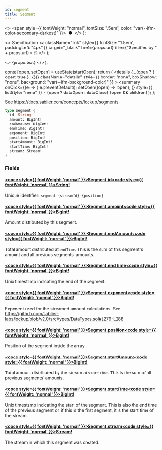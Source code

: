 ```yaml
---
id: segment
title: Segment
---
```


<head>
  <meta content="noindex" name="robots" />
  <meta charset="utf-8" />
</head>

  <>
    <span style={{ fontWeight: "normal", fontSize: ".5em", color: "var(--ifm-color-secondary-darkest)" }}>
      &nbsp;●&nbsp;
    </span>
  </>
);

  <>
    Specification
    <a
      className="link"
      style={{ fontSize: "1.5em", paddingLeft: "4px" }}
      target="_blank"
      href={props.url}
      title={"Specified by " + props.url}
    >
      ⎘
    </a>
  </>
);

  <>
    <span className={props.class}>{props.text}</span>
  </>
);


  const [open, setOpen] = useState(startOpen);
  return (
    <details
      {...(open ? { open: true } : {})}
      className="details"
      style={{ border: "none", boxShadow: "none", background: "var(--ifm-background-color)" }}
    >
      <summary
        onClick={(e) => {
          e.preventDefault();
          setOpen((open) => !open);
        }}
        style={{ listStyle: "none" }}
      >
        {open ? dataOpen : dataClose}
      </summary>
      {open && children}
    </details>
  );
};

See https://docs.sablier.com/concepts/lockup/segments

```graphql
type Segment {
  id: String!
  amount: BigInt!
  endAmount: BigInt!
  endTime: BigInt!
  exponent: BigInt!
  position: BigInt!
  startAmount: BigInt!
  startTime: BigInt!
  stream: Stream!
}
```

### Fields

#### [<code style={{ fontWeight: 'normal' }}>Segment.<b>id</b></code>](#)<Bullet />[<code style={{ fontWeight: 'normal' }}><b>String!</b></code>](/docs/api/lockup/graphql/the-graph/scalars/string.mdx) <Badge class="badge badge--secondary badge--non_null" text="non-null"/> <Badge class="badge badge--secondary " text="scalar"/>

Unique identifier: `segment-{streamId}-{position}`

#### [<code style={{ fontWeight: 'normal' }}>Segment.<b>amount</b></code>](#)<Bullet />[<code style={{ fontWeight: 'normal' }}><b>BigInt!</b></code>](/docs/api/lockup/graphql/the-graph/scalars/big-int.mdx) <Badge class="badge badge--secondary badge--non_null" text="non-null"/> <Badge class="badge badge--secondary " text="scalar"/>

Amount distributed by this segment.

#### [<code style={{ fontWeight: 'normal' }}>Segment.<b>endAmount</b></code>](#)<Bullet />[<code style={{ fontWeight: 'normal' }}><b>BigInt!</b></code>](/docs/api/lockup/graphql/the-graph/scalars/big-int.mdx) <Badge class="badge badge--secondary badge--non_null" text="non-null"/> <Badge class="badge badge--secondary " text="scalar"/>

Total amount distributed at `endTime`. This is the sum of this segment's amount and all previous segments' amounts.

#### [<code style={{ fontWeight: 'normal' }}>Segment.<b>endTime</b></code>](#)<Bullet />[<code style={{ fontWeight: 'normal' }}><b>BigInt!</b></code>](/docs/api/lockup/graphql/the-graph/scalars/big-int.mdx) <Badge class="badge badge--secondary badge--non_null" text="non-null"/> <Badge class="badge badge--secondary " text="scalar"/>

Unix timestamp indicating the end of the segment.

#### [<code style={{ fontWeight: 'normal' }}>Segment.<b>exponent</b></code>](#)<Bullet />[<code style={{ fontWeight: 'normal' }}><b>BigInt!</b></code>](/docs/api/lockup/graphql/the-graph/scalars/big-int.mdx) <Badge class="badge badge--secondary badge--non_null" text="non-null"/> <Badge class="badge badge--secondary " text="scalar"/>

Exponent used for the streamed amount calculations.
See https://github.com/sablier-labs/lockup/blob/v2.0/src/types/DataTypes.sol#L279-L288

#### [<code style={{ fontWeight: 'normal' }}>Segment.<b>position</b></code>](#)<Bullet />[<code style={{ fontWeight: 'normal' }}><b>BigInt!</b></code>](/docs/api/lockup/graphql/the-graph/scalars/big-int.mdx) <Badge class="badge badge--secondary badge--non_null" text="non-null"/> <Badge class="badge badge--secondary " text="scalar"/>

Position of the segment inside the array.

#### [<code style={{ fontWeight: 'normal' }}>Segment.<b>startAmount</b></code>](#)<Bullet />[<code style={{ fontWeight: 'normal' }}><b>BigInt!</b></code>](/docs/api/lockup/graphql/the-graph/scalars/big-int.mdx) <Badge class="badge badge--secondary badge--non_null" text="non-null"/> <Badge class="badge badge--secondary " text="scalar"/>

Total amount distributed by the stream at `startTime`. This is the sum of all previous segments' amounts.

#### [<code style={{ fontWeight: 'normal' }}>Segment.<b>startTime</b></code>](#)<Bullet />[<code style={{ fontWeight: 'normal' }}><b>BigInt!</b></code>](/docs/api/lockup/graphql/the-graph/scalars/big-int.mdx) <Badge class="badge badge--secondary badge--non_null" text="non-null"/> <Badge class="badge badge--secondary " text="scalar"/>

Unix timestamp indicating the start of the segment.
This is also the end time of the previous segment or, if this is the first segment, it is the start time of the stream.

#### [<code style={{ fontWeight: 'normal' }}>Segment.<b>stream</b></code>](#)<Bullet />[<code style={{ fontWeight: 'normal' }}><b>Stream!</b></code>](/docs/api/lockup/graphql/the-graph/objects/stream.mdx) <Badge class="badge badge--secondary badge--non_null" text="non-null"/> <Badge class="badge badge--secondary " text="object"/>

The stream in which this segment was created.

